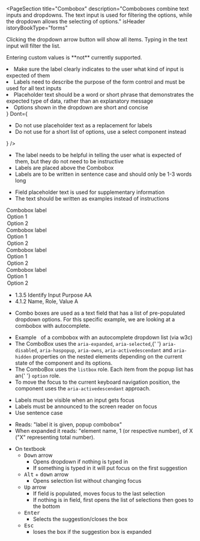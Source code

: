 
<PageSection
  title="Combobox"
  description="Comboboxes combine text inputs and dropdowns. The text input is used for filtering the options,
  while the dropdown allows the selecting of options."
  isHeader
  istoryBookType="forms"
></PageSection>

<PageSection title="Usage">
  <p>
    Clicking the dropdown arrow button will show all items. Typing in the text input will filter the
    list.
  </p>
  <p>Entering custom values is **not** currently supported.</p>
</PageSection>

<PageSection title="Best practices">
  <BestPractices
    Do={
      <ul>
        <li>
          Make sure the label clearly indicates to the user what kind of input is expected of them
        </li>
        <li>
          Labels need to describe the purpose of the form control and must be used for all text
          inputs
        </li>
        <li>
          Placeholder text should be a word or short phrase that demonstrates the expected type of
          data, rather than an explanatory message
        </li>
        <li>Options shown in the dropdown are short and concise</li>
      </ul>
    }
    Dont={
      <ul>
        <li>Do not use placeholder text as a replacement for labels</li>
        <li>Do not use for a short list of options, use a select component instead</li>
      </ul>
    }
  />
</PageSection>

<PageSection title="Content guidelines">
  <PageSection subSectionLevel={1} title="Labels">
    <ul>
      <li>
        The label needs to be helpful in telling the user what is expected of them, but they do not
        need to be instructive
      </li>
      <li>Labels are placed above the Combobox</li>
      <li>Labels are to be written in sentence case and should only be 1-3 words long</li>
    </ul>
  </PageSection>
  <PageSection
    subSectionLevel={1}
    title="Placeholder text"
    description="Placeholder text is shown inside the text input to help users know what information they can enter."
  >
    <ul>
      <li>Field placeholder text is used for supplementary information</li>
      <li>The text should be written as examples instead of instructions</li>
    </ul>
  </PageSection>
</PageSection>

<PageSection title="States">
  <PageSection
    subSectionLevel={1}
    title="Default"
    description="The default state - when no other state attribute is assigned to the Combobox."
  >
    <Canvas>
      <PharosCombobox>
        <span slot="label">Combobox label</span>
        <option value="1">Option 1</option>
        <option value="2">Option 2</option>
      </PharosCombobox>
    </Canvas>
  </PageSection>
  <PageSection
    subSectionLevel={1}
    title="Disabled"
    description="Display this state when the Combobox is non-interactive."
  >
    <Canvas>
      <PharosCombobox disabled>
        <span slot="label">Combobox label</span>
        <option value="1">Option 1</option>
        <option value="2">Option 2</option>
      </PharosCombobox>
    </Canvas>
  </PageSection>
  <PageSection
    subSectionLevel={1}
    title="Required"
    description="This state signifies a mandatory response from the user."
  >
    <Canvas>
      <PharosCombobox required>
        <span slot="label">Combobox label</span>
        <option value="1">Option 1</option>
        <option value="2">Option 2</option>
      </PharosCombobox>
    </Canvas>
  </PageSection>
  <PageSection
    subSectionLevel={1}
    title="Error"
    description="Display this state when a user has encountered an error with their input. This could be if they didn't fill out a required field, or the information provided does not meet validation requirements."
  >
    <Canvas>
      <PharosCombobox
        required
        invalidated
        message="This field is required, please make a selection"
      >
        <span slot="label">Combobox label</span>
        <option value="1">Option 1</option>
        <option value="2">Option 2</option>
      </PharosCombobox>
    </Canvas>
  </PageSection>
</PageSection>

<PageSection title="Accessibility">
  <PageSection subSectionLevel={1} title="Relevant WCAG guidelines">
    <ul>
      <li>
        <PharosLink href="https://www.w3.org/WAI/WCAG21/Understanding/identify-input-purpose">
          1.3.5 Identify Input Purpose AA
        </PharosLink>
      </li>
      <li>
        <PharosLink href="https://www.w3.org/WAI/WCAG21/Understanding/name-role-value">
          4.1.2 Name, Role, Value A
        </PharosLink>
      </li>
    </ul>
  </PageSection>
  <PageSection subSectionLevel={1} title="Importance">
    <ul>
      <li>
        Combo boxes are used as a text field that has a list of pre-populated dropdown options. For
        this specific example, we are looking at a combobox with autocomplete.
      </li>
    </ul>
  </PageSection>
  <PageSection subSectionLevel={1} title="Code expectations">
    <ul>
      <li>
        <PharosLink href="https://w3c.github.io/aria-practices/examples/combobox/combobox-autocomplete-list.html">
          Example
        </PharosLink>
        &nbsp; of a combobox with an autocomplete dropdown list (via w3c)
      </li>
      <li>
        The ComboBox uses the <code>aria-expanded</code>, <code>aria-selected</code>,{' '}
        <code>aria-disabled</code>, <code>aria-haspopup</code>, <code>aria-owns</code>,
        <code>aria-activedescendant</code> and <code>aria-hidden</code> properties on the nested
        elements depending on the current state of the component and its options.
      </li>
      <li>
        The ComboBox uses the <code>listbox</code> role. Each item from the popup list has an{' '}
        <code>option</code> role.
      </li>
      <li>
        To move the focus to the current keyboard navigation position, the component uses the
        <code>aria-activedescendant</code> approach.
      </li>
    </ul>
  </PageSection>
  <PageSection subSectionLevel={1} title="Expected actions">
    <PageSection subSectionLevel={2} title="Accessibility best practices for labels:">
      <ul>
        <li> Labels must be visible when an input gets focus </li>
        <li> Labels must be announced to the screen reader on focus</li>
        <li> Use sentence case</li>
      </ul>
    </PageSection>
    <PageSection subSectionLevel={2} title="Screen reader">
      <ul>
        <li>Reads: "label it is given, popup combobox"</li>
        <li>
          When expanded it reads: "element name, 1 (or respective number), of X ("X" representing
          total number).
        </li>
      </ul>
    </PageSection>
    <PageSection subSectionLevel={2} title="Keyboard">
      <ul>
        <li>
          On textbook
          <ul>
            <li>
              <kbd>Down</kbd> arrow
              <ul>
                <li> Opens dropdown if nothing is typed in</li>
                <li> If something is typed in it will put focus on the first suggestion </li>
              </ul>
            </li>
            <li>
              <kbd>Alt</kbd> + <kbd>down</kbd> arrow
              <ul>
                <li> Opens selection list without changing focus</li>
              </ul>
            </li>
            <li>
              <kbd>Up</kbd> arrow
              <ul>
                <li>If field is populated, moves focus to the last selection</li>
                <li>
                  If nothing is in field, first opens the list of selections then goes to the bottom
                </li>
              </ul>
            </li>
            <li>
              <kbd>Enter</kbd>
              <ul>
                <li>Selects the suggestion/closes the box </li>
              </ul>
            </li>
            <li>
              <kbd>Esc </kbd>
              <ul>
                <li>loses the box if the suggestion box is expanded </li>
              </ul>
            </li>
          </ul>
        </li>
      </ul>
    </PageSection>
  </PageSection>
</PageSection>
